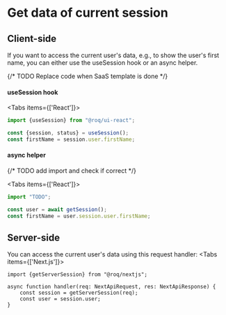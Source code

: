 
# Get data of current session

## Client-side

If you want to access the current user's data, e.g., to show the user's first name, you can either use the
useSession hook or an async helper.

{/* TODO Replace code when SaaS template is done */}

#### useSession hook

<Tabs items={['React']}><Tab>

```typescript
import {useSession} from "@roq/ui-react";

const {session, status} = useSession();
const firstName = session.user.firstName;
```

</Tab></Tabs>

#### async helper

{/* TODO add import and check if correct */}

<Tabs items={['React']}><Tab>

```typescript
import "TODO";

const user = await getSession();
const firstName = user.session.user.firstName;
```

</Tab></Tabs>

## Server-side

You can access the current user's data using this request handler:
<Tabs items={['Next.js']}><Tab>

```tsx
import {getServerSession} from "@roq/nextjs";

async function handler(req: NextApiRequest, res: NextApiResponse) {
    const session = getServerSession(req);
    const user = session.user;
}
```

</Tab></Tabs>